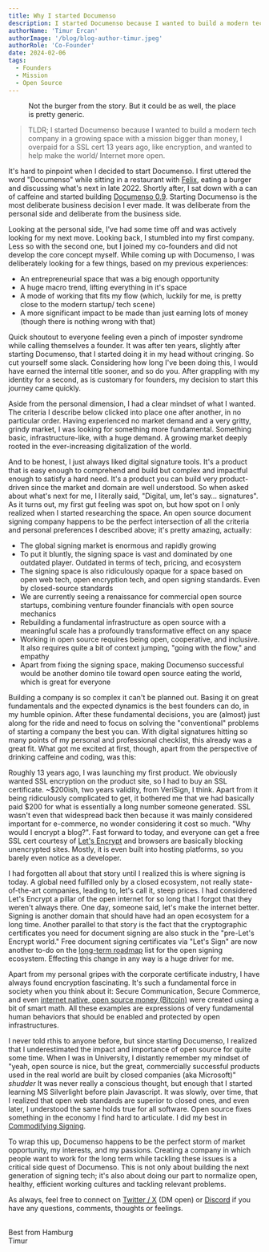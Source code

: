 ```yaml
---
title: Why I started Documenso
description: I started Documenso because I wanted to build a modern tech company in a growing space with a mission bigger than money, I overpaid for a SSL cert 13 years ago, like encryption and want to help make the internet/ world more open.
authorName: 'Timur Ercan'
authorImage: '/blog/blog-author-timur.jpeg'
authorRole: 'Co-Founder'
date: 2024-02-06
tags:
  - Founders
  - Mission
  - Open Source
---
```


<figure>
  <MdxNextImage
    src="/blog/burgers.jpeg"
    width="650"
    height="100"
    alt="Burgers, drinks on a table between friends."
  />

  <figcaption className="text-center">
    Not the burger from the story. But it could be as well, the place is pretty generic.
  </figcaption>
</figure>

> TLDR; I started Documenso because I wanted to build a modern tech company in a growing space with a mission bigger than money, I overpaid for a SSL cert 13 years ago, like encryption, and wanted to help make the world/ Internet more open.

It's hard to pinpoint when I decided to start Documenso. I first uttered the word "Documenso" while sitting in a restaurant with [Felix](https://twitter.com/flxmgdnz), eating a burger and discussing what's next in late 2022. Shortly after, I sat down with a can of caffeine and started building [Documenso 0.9](https://github.com/documenso/documenso/releases/tag/0.9-developer-preview). Starting Documenso is the most deliberate business decision I ever made. It was deliberate from the personal side and deliberate from the business side.

Looking at the personal side, I've had some time off and was actively looking for my next move. Looking back, I stumbled into my first company. Less so with the second one, but I joined my co-founders and did not develop the core concept myself. While coming up with Documenso, I was deliberately looking for a few things, based on my previous experiences:

- An entrepreneurial space that was a big enough opportunity
- A huge macro trend, lifting everything in it's space
- A mode of working that fits my flow (which, luckily for me, is pretty close to the modern startup/ tech scene)
- A more significant impact to be made than just earning lots of money (though there is nothing wrong with that)

Quick shoutout to everyone feeling even a pinch of imposter syndrome while calling themselves a founder. It was after ten years, slightly after starting Documenso, that I started doing it in my head without cringing. So cut yourself some slack. Considering how long I've been doing this, I would have earned the internal title sooner, and so do you. After grappling with my identity for a second, as is customary for founders, my decision to start this journey came quickly.

Aside from the personal dimension, I had a clear mindset of what I wanted. The criteria I describe below clicked into place one after another, in no particular order. Having experienced no market demand and a very gritty, grindy market, I was looking for something more fundamental. Something basic, infrastructure-like, with a huge demand. A growing market deeply rooted in the ever-increasing digitalization of the world.

And to be honest, I just always liked digital signature tools. It's a product that is easy enough to comprehend and build but complex and impactful enough to satisfy a hard need. It's a product you can build very product-driven since the market and domain are well understood. So when asked about what's next for me, I literally said, "Digital, um, let's say… signatures". As it turns out, my first gut feeling was spot on, but how spot on I only realized when I started researching the space. An open source document signing company happens to be the perfect intersection of all the criteria and personal preferences I described above; it's pretty amazing, actually:

- The global signing market is enormous and rapidly growing
- To put it bluntly, the signing space is vast and dominated by one outdated player. Outdated in terms of tech, pricing, and ecosystem
- The signing space is also ridiculously opaque for a space based on open web tech, open encryption tech, and open signing standards. Even by closed-source standards
- We are currently seeing a renaissance for commercial open source startups, combining venture founder financials with open source mechanics
- Rebuilding a fundamental infrastructure as open source with a meaningful scale has a profoundly transformative effect on any space
- Working in open source requires being open, cooperative, and inclusive. It also requires quite a bit of context jumping, "going with the flow," and empathy
- Apart from fixing the signing space, making Documenso successful would be another domino tile toward open source eating the world, which is great for everyone

Building a company is so complex it can't be planned out. Basing it on great fundamentals and the expected dynamics is the best founders can do, in my humble opinion. After these fundamental decisions, you are (almost) just along for the ride and need to focus on solving the "conventional" problems of starting a company the best you can. With digital signatures hitting so many points of my personal and professional checklist, this already was a great fit. What got me excited at first, though, apart from the perspective of drinking caffeine and coding, was this:

Roughly 13 years ago, I was launching my first product. We obviously wanted SSL encryption on the product site, so I had to buy an SSL certificate. ~$200ish, two years validity, from VeriSign, I think. Apart from it being ridiculously complicated to get, it bothered me that we had basically paid $200 for what is essentially a long number someone generated. SSL wasn't even that widespread back then because it was mainly considered important for e-commerce, no wonder considering it cost so much. "Why would I encrypt a blog?". Fast forward to today, and everyone can get a free SSL cert courtesy of [Let's Encrypt](https://letsencrypt.org/) and browsers are basically blocking unencrypted sites. Mostly, it is even built into hosting platforms, so you barely even notice as a developer.

I had forgotten all about that story until I realized this is where signing is today. A global need fulfilled only by a closed ecosystem, not really state-of-the-art companies, leading to, let's call it, steep prices. I had considered Let's Encrypt a pillar of the open internet for so long that I forgot that they weren't always there. One day, someone said, let's make the internet better. Signing is another domain that should have had an open ecosystem for a long time. Another parallel to that story is the fact that the cryptographic certificates you need for document signing are also stuck in the "pre-Let's Encrypt world." Free document signing certificates via "Let's Sign" are now another to-do on the [long-term roadmap](https://documen.so/roadmap) list for the open signing ecosystem. Effecting this change in any way is a huge driver for me.

Apart from my personal gripes with the corporate certificate industry, I have always found encryption fascinating. It's such a fundamental force in society when you think about it: Secure Communication, Secure Commerce, and even [internet native, open source money (Bitcoin)](https://github.com/bitcoin/bitcoin) were created using a bit of smart math. All these examples are expressions of very fundamental human behaviors that should be enabled and protected by open infrastructures.

I never told rthis to anyone before, but since starting Documenso, I realized that I underestimated the impact and importance of open source for quite some time. When I was in University, I distantly remember my mindset of "yeah, open source is nice, but the great, commercially successful products used in the real world are built by closed companies (aka Microsoft)" _shudder_ It was never really a conscious thought, but enough that I started learning MS Silverlight before plain Javascript. It was slowly, over time, that I realized that open web standards are superior to closed ones, and even later, I understood the same holds true for all software. Open source fixes something in the economy I find hard to articulate. I did my best in [Commodifying Signing](https://documenso.com/blog/commodifying-signing).

To wrap this up, Documenso happens to be the perfect storm of market opportunity, my interests, and my passions. Creating a company in which people want to work for the long term while tackling these issues is a critical side quest of Documenso. This is not only about building the next generation of signing tech; it's also about doing our part to normalize open, healthy, efficient working cultures and tackling relevant problems.

As always, feel free to connect on [Twitter / X](https://twitter.com/eltimuro) (DM open) or [Discord](https://documen.so/discord) if you have any questions, comments, thoughts or feelings.

\
Best from Hamburg\
Timur
